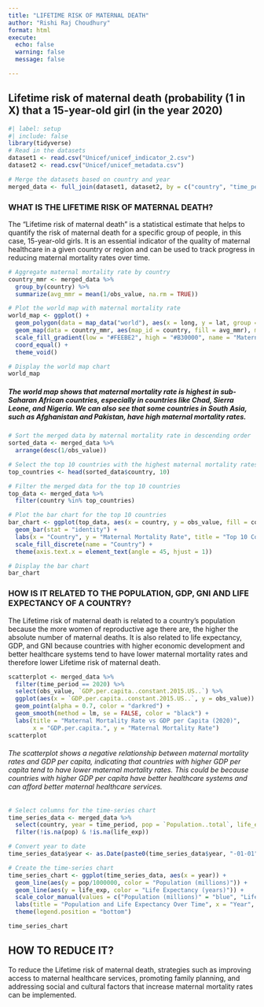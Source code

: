 ```yaml
---
title: "LIFETIME RISK OF MATERNAL DEATH"
author: "Rishi Raj Choudhury"
format: html
execute:
  echo: false
  warning: false
  message: false

---
```

## Lifetime risk of maternal death (probability (1 in X) that a 15-year-old girl (in the year 2020)
```r
#| label: setup
#| include: false
library(tidyverse)
# Read in the datasets
dataset1 <- read.csv("Unicef/unicef_indicator_2.csv")
dataset2 <- read.csv("Unicef/unicef_metadata.csv")
```
```r
# Merge the datasets based on country and year
merged_data <- full_join(dataset1, dataset2, by = c("country", "time_period" = "year"))
```
### WHAT IS THE LIFETIME RISK OF MATERNAL DEATH?


The "Lifetime risk of maternal death" is a statistical estimate that helps to quantify the risk of maternal death for a specific group of people, in this case, 15-year-old girls. It is an essential indicator of the quality of maternal healthcare in a given country or region and can be used to track progress in reducing maternal mortality rates over time.
```r
# Aggregate maternal mortality rate by country
country_mmr <- merged_data %>%
  group_by(country) %>%
  summarize(avg_mmr = mean(1/obs_value, na.rm = TRUE))
```
```r
# Plot the world map with maternal mortality rate
world_map <- ggplot() +
  geom_polygon(data = map_data("world"), aes(x = long, y = lat, group = group), fill = "white", color = "gray") +
  geom_map(data = country_mmr, aes(map_id = country, fill = avg_mmr), map = map_data("world"), color = "gray") +
  scale_fill_gradient(low = "#FEEBE2", high = "#B30000", name = "Maternal Mortality Rate") +
  coord_equal() +
  theme_void()

# Display the world map chart
world_map
```
##### The world map shows that maternal mortality rate is highest in sub-Saharan African countries, especially in countries like Chad, Sierra Leone, and Nigeria. We can also see that some countries in South Asia, such as Afghanistan and Pakistan, have high maternal mortality rates.


```r
# Sort the merged data by maternal mortality rate in descending order
sorted_data <- merged_data %>%
  arrange(desc(1/obs_value))

# Select the top 10 countries with the highest maternal mortality rates
top_countries <- head(sorted_data$country, 10)

# Filter the merged data for the top 10 countries
top_data <- merged_data %>%
  filter(country %in% top_countries)

# Plot the bar chart for the top 10 countries
bar_chart <- ggplot(top_data, aes(x = country, y = obs_value, fill = country)) +
  geom_bar(stat = "identity") +
  labs(x = "Country", y = "Maternal Mortality Rate", title = "Top 10 Countries with Highest Maternal Mortality Rates") +
  scale_fill_discrete(name = "Country") +
  theme(axis.text.x = element_text(angle = 45, hjust = 1))

# Display the bar chart
bar_chart
```
### HOW IS IT RELATED TO THE POPULATION, GDP, GNI AND LIFE EXPECTANCY OF A COUNTRY?


The Lifetime risk of maternal death is related to a country's population because the more women of reproductive age there are, the higher the absolute number of maternal deaths. It is also related to life expectancy, GDP, and GNI because countries with higher economic development and better healthcare systems tend to have lower maternal mortality rates and therefore lower Lifetime risk of maternal death.
```r
scatterplot <- merged_data %>%
  filter(time_period == 2020) %>%
  select(obs_value, `GDP.per.capita..constant.2015.US..`) %>%
  ggplot(aes(x = `GDP.per.capita..constant.2015.US..`, y = obs_value)) +
  geom_point(alpha = 0.7, color = "darkred") +
  geom_smooth(method = lm, se = FALSE, color = "black") +
  labs(title = "Maternal Mortality Rate vs GDP per Capita (2020)",
       x = "GDP.per.capita.", y = "Maternal Mortality Rate")
scatterplot
```
###### The scatterplot shows a negative relationship between maternal mortality rates and GDP per capita, indicating that countries with higher GDP per capita tend to have lower maternal mortality rates. This could be because countries with higher GDP per capita have better healthcare systems and can afford better maternal healthcare services.
```r
# Select columns for the time-series chart
time_series_data <- merged_data %>%
  select(country, year = time_period, pop = `Population..total`, life_exp = `Life.expectancy.at.birth..total..years.`) %>%
  filter(!is.na(pop) & !is.na(life_exp))

# Convert year to date
time_series_data$year <- as.Date(paste0(time_series_data$year, "-01-01"))

# Create the time-series chart
time_series_chart <- ggplot(time_series_data, aes(x = year)) +
  geom_line(aes(y = pop/1000000, color = "Population (millions)")) +
  geom_line(aes(y = life_exp, color = "Life Expectancy (years)")) +
  scale_color_manual(values = c("Population (millions)" = "blue", "Life Expectancy (years)" = "red")) +
  labs(title = "Population and Life Expectancy Over Time", x = "Year", y = "") +
  theme(legend.position = "bottom")

time_series_chart
```
## HOW TO REDUCE IT?


To reduce the Lifetime risk of maternal death, strategies such as improving access to maternal healthcare services, promoting family planning, and addressing social and cultural factors that increase maternal mortality rates can be implemented.
